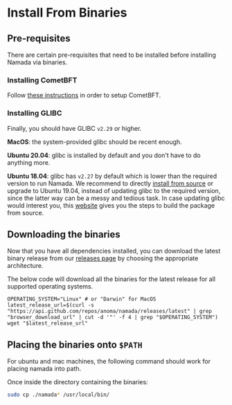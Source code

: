 # Install From Binaries

## Pre-requisites
There are certain pre-requisites that need to be installed before installing Namada via binaries. 

### Installing CometBFT

Follow [these instructions](./installing-cometbft.md) in order to setup CometBFT.

### Installing GLIBC

Finally, you should have GLIBC `v2.29` or higher.

**MacOS**: the system-provided glibc should be recent enough.

**Ubuntu 20.04**: glibc is installed by default and you don't have to do anything more.

**Ubuntu 18.04**: glibc has `v2.27` by default which is lower than the required version to run Namada. We recommend to directly [install from source](./source.md) or upgrade to Ubuntu 19.04, instead of updating glibc to the required version, since the latter way can be a messy and tedious task. In case updating glibc would interest you, this [website](http://www.linuxfromscratch.org/lfs/view/9.0-systemd/chapter05/glibc.html) gives you the steps to build the package from source.

## Downloading the binaries

Now that you have all dependencies installed, you can download the latest binary release from our [releases page](https://github.com/anoma/namada/releases) by choosing the appropriate architecture.

The below code will download all the binaries for the latest release for all supported operating systems.
```shell copy
OPERATING_SYSTEM="Linux" # or "Darwin" for MacOS
latest_release_url=$(curl -s "https://api.github.com/repos/anoma/namada/releases/latest" | grep "browser_download_url" | cut -d '"' -f 4 | grep "$OPERATING_SYSTEM")
wget "$latest_release_url"
```

## Placing the binaries onto `$PATH`
For ubuntu and mac machines, the following command should work for placing namada into path.

Once inside the directory containing the binaries:
```bash copy
sudo cp ./namada* /usr/local/bin/
```

